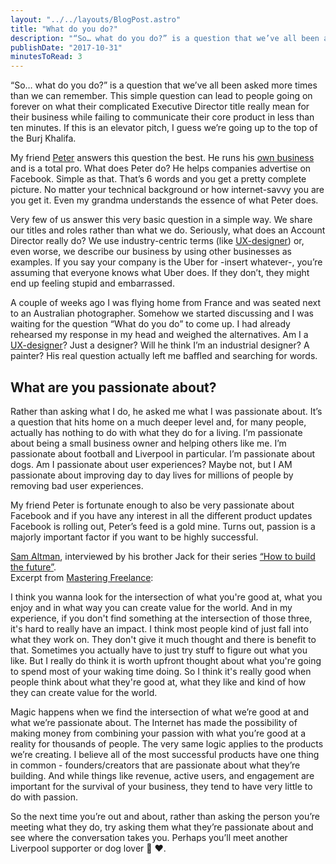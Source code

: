 ```yaml
---
layout: "../../layouts/BlogPost.astro"
title: "What do you do?"
description: "“So… what do you do?” is a question that we’ve all been asked more times than we can remember. This simple question can lead to people going on forever on what their complicated Executive Director title really mean for their business while failing to communicate their core product in less than ten minutes. If this is an elevator pitch, I guess we’re going up to the top of the Burj Khalifa.\n\n\nMy friend Peter answers this question the best. He runs his own business and is a total pro. What does Pe"
publishDate: "2017-10-31"
minutesToRead: 3
---
```


<p>“So… what do you do?” is a question that we’ve all been asked more times than we can remember. This simple question can lead to people going on forever on what their complicated Executive Director title really mean for their business while failing to communicate their core product in less than ten minutes. If this is an elevator pitch, I guess we’re going up to the top of the Burj Khalifa.</p>
<p>My friend <a href="https://twitter.com/peterrosdahl?ref=antonsten.com">Peter</a> answers this question the best. He runs his <a href="http://adorable.se/?ref=antonsten.com">own business</a> and is a total pro. What does Peter do? He helps companies advertise on Facebook. Simple as that. That’s 6 words and you get a pretty complete picture. No matter your technical background or how internet-savvy you are you get it. Even my grandma understands the essence of what Peter does.</p>
<p>Very few of us answer this very basic question in a simple way. We share our titles and roles rather than what we do. Seriously, what does an Account Director really do? We use industry-centric terms (like <a href="https://antonsten.com/ux-designer/?ref=antonsten.com">UX-designer</a>) or, even worse, we describe our business by using other businesses as examples. If you say your company is the Uber for -insert whatever-, you’re assuming that everyone knows what Uber does. If they don’t, they might end up feeling stupid and embarrassed.</p>
<p>A couple of weeks ago I was flying home from France and was seated next to an Australian photographer. Somehow we started discussing and I was waiting for the question “What do you do” to come up. I had already rehearsed my response in my head and weighed the alternatives. Am I a <a href="https://antonsten.com/ux-designer/?ref=antonsten.com">UX-designer</a>? Just a designer? Will he think I’m an industrial designer? A painter? His real question actually left me baffled and searching for words.</p>
<h2 id="what-are-you-passionate-about">What are you passionate about?</h2>
<p>Rather than asking what I do, he asked me what I was passionate about. It’s a question that hits home on a much deeper level and, for many people, actually has nothing to do with what they do for a living. I’m passionate about being a small business owner and helping others like me. I’m passionate about football and Liverpool in particular. I’m passionate about dogs. Am I passionate about user experiences? Maybe not, but I AM passionate about improving day to day lives for millions of people by removing bad user experiences.</p>
<p>My friend Peter is fortunate enough to also be very passionate about Facebook and if you have any interest in all the different product updates Facebook is rolling out, Peter’s feed is a gold mine. Turns out, passion is a majorly important factor if you want to be highly successful.</p>
<p><a href="http://blog.samaltman.com/?ref=antonsten.com">Sam Altman</a>, interviewed by his brother Jack for their series <a href="https://blog.ycombinator.com/category/how-to-build-the-future/?ref=antonsten.com">“How to build the future”</a>.<br>
Excerpt from <a href="https://antonsten.com/books/masteringfreelance/?ref=antonsten.com">Mastering Freelance</a>:</p>

<div class="blockquote">
<div><p>I think you wanna look for the intersection of what you're good at, what you enjoy and in what way you can create value for the world. And in my experience, if you don't find something at the intersection of those three, it's hard to really have an impact. I think most people kind of just fall into what they work on. They don't give it much thought and there is benefit to that. Sometimes you actually have to just try stuff to figure out what you like. But I really do think it is worth upfront thought about what you're going to spend most of your waking time doing. So I think it's really good when people think about what they're good at, what they like and kind of how they can create value for the world.</p></div>
</div>

<p>Magic happens when we find the intersection of what we’re good at and what we’re passionate about. The Internet has made the possibility of making money from combining your passion with what you’re good at a reality for thousands of people. The very same logic applies to the products we’re creating. I believe all of the most successful products have one thing in common - founders/creators that are passionate about what they’re building. And while things like revenue, active users, and engagement are important for the survival of your business, they tend to have very little to do with passion.</p>
<p>So the next time you’re out and about, rather than asking the person you’re meeting what they do, try asking them what they’re passionate about and see where the conversation takes you. Perhaps you’ll meet another Liverpool supporter or dog lover 🐶 ❤️.</p>
